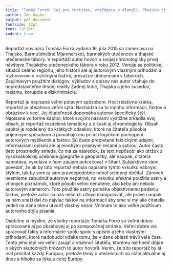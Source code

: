 ```yaml
---
title: "Tomáš Forró: Raj pre turistov, vraždenie v džungli. Thajsko tisícih rôznych úsmevmov a jednej hrôzy"
author: Ján Kapko
output: pdf_document
fontsize: 12pt
font: Calibri
indent: true
---
```


Reportáž novinára Tomáša Forró vydaná 16. júla 2015 sa zameriava na Thajsko, Barmu(dnešné Mjanmarsko), barmských utečencov a thajské utečenecké tábory. V reportáži autor hovorí o svojej chronologicky prvej návšteve Thajského utečeneckého tábora v roku 2012. Venuje sa politickej situácii celého regiónu, jeho histórii ale aj autorovým vlastným príhodám a rozhovorom s rozličnými ľuďmi, prevažne utečencami v táboroch. Zaujímavým použitím dialógov, výkladov a opisov nás autor vťahuje do nepredstaviteľne drsnej reality Zadnej Indie, Thajska a jeho susedov, rasizmu, korupcie a diskriminácie.

Reportáž je napísaná veľmi pútavým spôsobom. Hoci relatívne krátka, reportáž je obsahovo veľmi sýta. Nachádza sa tu mnoho informácií, faktov a obrázkov k veci. Jej čitateľnosti dopomáha autorov špecifický štýl. 
Napísaná vo forme kapitol, ktoré svojimi názvami výstižne zrkadlia svoj obsah, je reportáž rozdelená tematický a z časti aj chronologicky. Obsah kapitol je rozdelený do krátkych odsekov, ktoré na čitateľa pôsobia príjemným spôsobom a pomáhajú mu pri ich logickom pochopení autorových myšlienok a faktov. Sú často prepletané faktickými údajmi, informáciami opismi ale aj mnohými priamymi rečami a satirou.
Autor často tieto prostriedky strieda, čo má za následok, že text nepôsobí ako útržok z vysokoškolskej učebnice goegrafie a geopolitky, ale naopak, čitateľa namotáva, vyvoláva v ňom záujem pokračovať v čítaní. Subjektívne viem povedať, že ak by táto reportáž nebola napísaná týmto vskutku vábnym štýlom, tak by som ju sám pravdepodobne nebol schopný dočítať. 
Zároveň nesmieme zabudnúť autorove nepatrné, no vskutku efektné použitie satiry a vtipných poznámok, ktoré pôsobí veľmi nenútene, ako keby ani nebolo autorovým zámerom. Toto použitie satiry pomáha objektívnemu podaniu faktov, pretože autor sa nás nesnaží citovo manipulovať, ale práve naopak sa nám snaží dať čo najviac faktov na informácií aby sme si my ako čitatelia vedeli na danú tému utvoriť vlastný názor. Vnímam to ako veľké pozitívum autorovho štýlu písania.

Osobitne si myslím, že všetky reportáže Tomáša Forró sú veľmi dobre spracované aj po obsahovej aj po kompozičnej stránke. Veľmi dobre vie spracovať fakty a informácie spolu spolu s opismi a jeho vlastnými príhodami, ktoré nadobudol vďaka tomu, že v dane oblasti trávil veľa času. Tento jeho štýl vie veľmi zaujať a vtiahnuť čitateľa, ktorému nie hneď dôjde o akých skutočných hrôzach to autor hovoril. Verím, že túto reportáž by si mal prečítať každý Európan, pretože témy o utečencoch sú stále aktuálne aj dnes a hlboko sa týkajú celej Európy.
